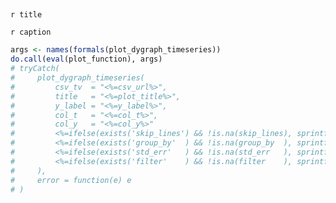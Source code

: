 
## 

`r title`

`r caption`

```r
args <- names(formals(plot_dygraph_timeseries))
do.call(eval(plot_function), args)
# tryCatch(
#     plot_dygraph_timeseries(
#         csv_tv  = "<%=csv_url%>",
#         title   = "<%=plot_title%>",
#         y_label = "<%=y_label%>",
#         col_t   = "<%=col_t%>",
#         col_y   = "<%=col_y%>"
#         <%=ifelse(exists('skip_lines') && !is.na(skip_lines), sprintf(', skip=%s'      , skip_lines), "#skip_lines")%>
#         <%=ifelse(exists('group_by'  ) && !is.na(group_by  ), sprintf(', group_by="%s"', group_by  ), "#group_by  ")%>
#         <%=ifelse(exists('std_err'   ) && !is.na(std_err   ), sprintf(', std_err="%s"' ,  std_err  ), "#std_err   ")%>
#         <%=ifelse(exists('filter'    ) && !is.na(filter    ), sprintf(', filter="%s"'  , str_replace_all(filter, '"', '\\\\"')),"#filter")%>
#     ),
#     error = function(e) e
# )
```